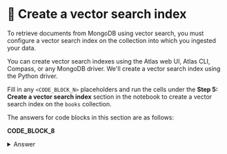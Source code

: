 # 👐 Create a vector search index

To retrieve documents from MongoDB using vector search, you must configure a vector search index on the collection into which you ingested your data.

You can create vector search indexes using the Atlas web UI, Atlas CLI, Compass, or any MongoDB driver. We'll create a vector search index using the Python driver.

Fill in any `<CODE_BLOCK_N>` placeholders and run the cells under the **Step 5: Create a vector search index** section in the notebook to create a vector search index on the `books` collection.

The answers for code blocks in this section are as follows:

**CODE_BLOCK_8**

<details>
<summary>Answer</summary>
<div>

```python
collection.create_search_index(model=model)
```

</div>
</details>
